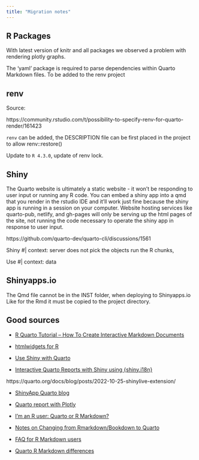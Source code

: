```yaml
---
title: "Migration notes"
---
```


## R Packages

With latest version of knitr and all packages we observed a problem with rendering plotly graphs.

The 'yaml' package is required to parse dependencies within Quarto Markdown files. To be added to the renv project

## renv

Source:

https://community.rstudio.com/t/possibility-to-specify-renv-for-quarto-render/161423

  `renv` can be added, the DESCRIPTION file can be first placed in the project to allow renv::restore()

Update to `R 4.3.0`, update of renv lock.

## Shiny

The Quarto website is ultimately a static website - it won't be responding to user input or running any R code. You can embed a shiny app into a qmd that you render in the rstudio IDE and it'll work just fine because the shiny app is running in a session on your computer. Website hosting services like quarto-pub, netlify, and gh-pages will only be serving up the html pages of the site, not running the code necessary to operate the shiny app in response to user input.

https://github.com/quarto-dev/quarto-cli/discussions/1561

Shiny #\| context: server does not pick the objects run the R chunks,

Use #\| context: data 

## Shinyapps.io

The Qmd file cannot be in the INST folder, when deploying to Shinyapps.io 
Like for the Rmd it must be copied to the project directory.

## Good sources

-   [R Quarto Tutorial -- How To Create Interactive Markdown Documents](https://r-craft.org/r-news/r-quarto-tutorial-how-to-create-interactive-markdown-documents/)

-   [htmlwidgets for R](https://quarto.org/docs/interactive/widgets/htmlwidgets.html)

-   [Use Shiny with Quarto](https://quarto.org/docs/interactive/shiny/)

-   [Interactive Quarto Reports with Shiny using {shiny.i18n}](https://www.r-bloggers.com/2023/03/interactive-quarto-reports-with-shiny-using-shiny-i18n/)

https://quarto.org/docs/blog/posts/2022-10-25-shinylive-extension/

-   [ShinyApp Quarto blog](https://community.rstudio.com/t/shinyapp-in-quarto-blog/159319/2)

- [Quarto report with Plotly](https://jauntyjjs.github.io/Trelliscopejs_In_Quarto_Example/)

- [I'm an R user: Quarto or R Markdown?](https://www.jumpingrivers.com/blog/quarto-rmarkdown-comparison/)


- [Notes on Changing from Rmarkdown/Bookdown to Quarto](https://www.njtierney.com/post/2022/04/11/rmd-to-qmd/)

- [FAQ for R Markdown users](https://quarto.org/docs/faq/rmarkdown.html)

- [Quarto R Markdown differences](https://laderast.github.io/qmd_rmd/#/what-is-quarto-1)

